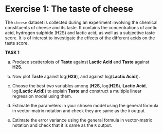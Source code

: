 # Exercise 1: The taste of cheese

The `cheese` dataset is collected during an experiment involving the chemical constituents of cheese and its taste. It contains the concentrations of acetic acid, hydrogen sulphide (H2S) and lactic acid, as well as a subjective taste score. It is of interest to investigate the effects of the different acids on the taste score.

**TASK 1**

(a) Produce scatterplots of **Taste** against **Lactic Acid** and **Taste** against **H2S**.

(b) Now plot **Taste** against log(**H2S**), and against log(**Lactic Acid**)). 

(c) Choose the best two variables among (**H2S**, log(**H2S**), **Lactic Acid**, log(**Lactic Acid**)) to explain **Taste** and construct a multiple linear regression model using them.

(d) Estimate the parameters in your chosen model using the general formula in vector-matrix notation and check they are same as the `R` output.

(e) Estimate the error variance using the general formula in vector-matrix notation and check that it is same as the `R` output. 